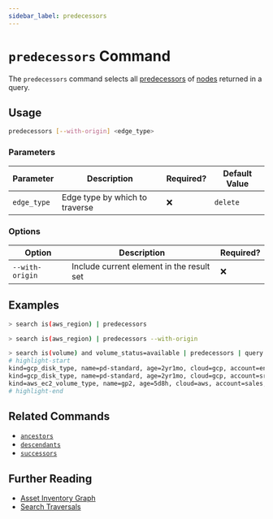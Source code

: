 ```yaml
---
sidebar_label: predecessors
---
```


# `predecessors` Command

The `predecessors` command selects all [predecessors](../../concepts/asset-inventory-graph/index.mdx#predecessors) of [nodes](../../concepts/asset-inventory-graph/index.mdx#nodes) returned in a query.

## Usage

```bash
predecessors [--with-origin] <edge_type>
```

### Parameters

| Parameter   | Description                    | Required? | Default Value |
| ----------- | ------------------------------ | --------- | ------------- |
| `edge_type` | Edge type by which to traverse | ❌        | `delete`      |

### Options

| Option          | Description                               | Required? |
| --------------- | ----------------------------------------- | --------- |
| `--with-origin` | Include current element in the result set | ❌        |

## Examples

```bash title="Equivalent to query is(aws_region) <--"
> search is(aws_region) | predecessors
```

```bash title="Equivalent to query is(aws_region) <-[0:1]-"
> search is(aws_region) | predecessors --with-origin
```

```bash
> search is(volume) and volume_status=available | predecessors | query is(volume_type)
# highlight-start
​kind=gcp_disk_type, name=pd-standard, age=2yr1mo, cloud=gcp, account=eng, region=us-central1, zone=us-central1-a
​kind=gcp_disk_type, name=pd-standard, age=2yr1mo, cloud=gcp, account=sre, region=us-central1, zone=us-central1-a
​kind=aws_ec2_volume_type, name=gp2, age=5d8h, cloud=aws, account=sales, region=us-west-2
# highlight-end
```

## Related Commands

- [`ancestors`](./ancestors.mdx)
- [`descendants`](./descendants.mdx)
- [`successors`](./successors.mdx)

## Further Reading

- [Asset Inventory Graph](../../concepts/asset-inventory-graph/index.mdx)
- [Search Traversals](../search/traversals.mdx)
